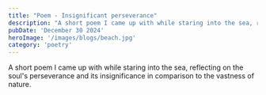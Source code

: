 ```yaml
---
title: "Poem - Insignificant perseverance"
description: "A short poem I came up with while staring into the sea, reflecting on the soul's perseverance and its insignificance in comparison to the vastness of nature."
pubDate: 'December 30 2024'
heroImage: '/images/blogs/beach.jpg'
category: 'poetry'
---
```





A short poem I came up with while staring into the sea, reflecting on the soul's perseverance and its insignificance in comparison to the vastness of nature.
<Comment title="Short Poem" content="The sea as vast as the universe in this contained space, I am no one but an insignificant character sailing alone."/>

